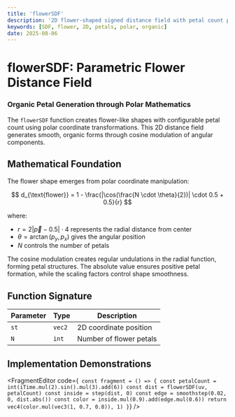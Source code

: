 ```yaml
---
title: 'flowerSDF'
description: '2D flower-shaped signed distance field with petal count parameter'
keywords: [SDF, flower, 2D, petals, polar, organic]
date: 2025-08-06
---
```



# flowerSDF: Parametric Flower Distance Field

### Organic Petal Generation through Polar Mathematics

The `flowerSDF` function creates flower-like shapes with configurable petal count using polar coordinate transformations. This 2D distance field generates smooth, organic forms through cosine modulation of angular components.

## Mathematical Foundation

The flower shape emerges from polar coordinate manipulation:

$$
d_{\text{flower}} = 1 - \frac{|\cos(\frac{N \cdot \theta}{2})| \cdot 0.5 + 0.5}{r}
$$

where:

- $r = 2|\vec{p} - 0.5| \cdot 4$ represents the radial distance from center
- $\theta = \arctan(p_y, p_x)$ gives the angular position
- $N$ controls the number of petals

The cosine modulation creates regular undulations in the radial function, forming petal structures. The absolute value ensures positive petal formation, while the scaling factors control shape smoothness.

## Function Signature

| Parameter | Type   | Description             |
| --------- | ------ | ----------------------- |
| `st`      | `vec2` | 2D coordinate position  |
| `N`       | `int`  | Number of flower petals |

## Implementation Demonstrations

<FragmentEditor
        code={`
const fragment = () => {
        const petalCount = int(iTime.mul(2).sin().mul(3).add(6))
        const dist = flowerSDF(uv, petalCount)
        const inside = step(dist, 0)
        const edge = smoothstep(0.02, 0, dist.abs())
        const color = inside.mul(0.9).add(edge.mul(0.6))
        return vec4(color.mul(vec3(1, 0.7, 0.8)), 1)
}`}
/>
